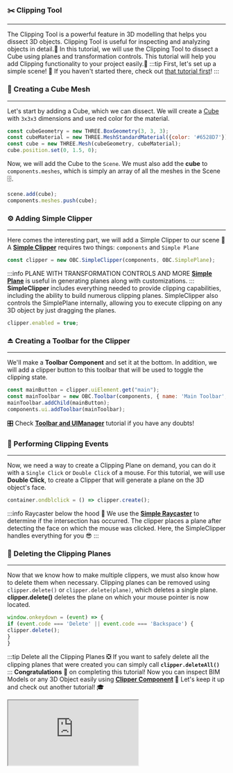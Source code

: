 ### ✂️ Clipping Tool
---
The Clipping Tool is a powerful feature in 3D modelling that helps you dissect 3D objects.
Clipping Tool is useful for inspecting and analyzing objects in detail.💪
In this tutorial, we will use the Clipping Tool to dissect a Cube using planes and transformation controls.
This tutorial will help you add Clipping functionality to your project easily.🚀
:::tip First, let's set up a simple scene!
👀 If you haven't started there, check out [that tutorial first](SimpleScene.mdx)!
:::
### 🎲 Creating a Cube Mesh
---
Let's start by adding a Cube, which we can dissect.
We will create a [Cube](https://threejs.org/docs/index.html?q=box#api/en/geometries/BoxGeometry)
with `3x3x3` dimensions and use red color for the material.

```js
const cubeGeometry = new THREE.BoxGeometry(3, 3, 3);
const cubeMaterial = new THREE.MeshStandardMaterial({color: '#6528D7'});
const cube = new THREE.Mesh(cubeGeometry, cubeMaterial);
cube.position.set(0, 1.5, 0);
```
Now, we will add the Cube to the `Scene`. We must also add the **cube** to `components.meshes`,
which is simply an array of all the meshes in the Scene 🗄️.

```js
scene.add(cube);
components.meshes.push(cube);
```
### ⚙️ Adding Simple Clipper
---
Here comes the interesting part, we will add a Simple Clipper to our scene 🥁
A **[Simple Clipper](../api/classes/components.SimpleClipper)** requires two things: `components` and `Simple Plane`

```js
const clipper = new OBC.SimpleClipper(components, OBC.SimplePlane);
```
:::info PLANE WITH TRANSFORMATION CONTROLS AND MORE
**[Simple Plane](../api/classes/components.SimplePlane)** is useful in generating planes along with
customizations.
:::
**SimpleClipper** includes everything needed to provide clipping capabilities,
including the ability to build numerous clipping planes.
SimpleClipper also controls the SimplePlane internally,
allowing you to execute clipping on any 3D object by just dragging the planes.

```js
clipper.enabled = true;
```
### ⏏️ Creating a Toolbar for the Clipper
---
We'll make a **Toolbar Component** and set it at the bottom.
In addition, we will add a clipper button to this toolbar that will be used to toggle the clipping state.

```js
const mainButton = clipper.uiElement.get("main");
const mainToolbar = new OBC.Toolbar(components, { name: 'Main Toolbar', position: 'bottom' });
mainToolbar.addChild(mainButton);
components.ui.addToolbar(mainToolbar);
```
🎛️ Check **[Toolbar and UIManager](./UIManager.mdx)** tutorial if you have any doubts!
### 🤝 Performing Clipping Events
---
Now, we need a way to create a Clipping Plane on demand, you can do it with a `Single Click` or
`Double Click` of a mouse.
For this tutorial, we will use **Double Click**, to create a Clipper that will generate a
plane on the 3D object's face.

```js
container.ondblclick = () => clipper.create();
```
:::info Raycaster below the hood 🎩
We use the **[Simple Raycaster](SimpleRaycaster.mdx)** to determine if the intersection has occurred.
The clipper places a plane after detecting the face on which the mouse was clicked.
Here, the SimpleClipper handles everything for you 😎
:::
### 🧹 Deleting the Clipping Planes
---
Now that we know how to make multiple clippers, we must also know how to delete them when necessary.
Clipping planes can be removed using `clipper.delete()` or `clipper.delete(plane)`, which deletes a single plane.
**clipper.delete()** deletes the plane on which your mouse pointer is now located.

```js
window.onkeydown = (event) => {
if (event.code === 'Delete' || event.code === 'Backspace') {
clipper.delete();
}
}
```
:::tip Delete all the Clipping Planes
❎ If you want to safely delete all the clipping planes that were created you can simply call
**`clipper.deleteAll()`**
:::
**Congratulations** 🎉 on completing this tutorial! Now you can inspect BIM Models or any 3D Object easily using
**[Clipper Component](../api/classes/components.SimpleClipper)** 🧐
Let's keep it up and check out another tutorial! 🎓


  <iframe src="https://ifcjs.github.io/components/src/core/SimpleClipper/index.html"></iframe>

  